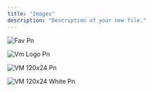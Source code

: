 ```yaml
---
title: "Images"
description: "Description of your new file."
---
```


![Fav Pn](/logo/fav.png)

![Vm Logo Pn](/logo/Vm_logo.png)

![VM 120x24 Pn](/logo/VM_120x24.png)

![VM 120x24 White Pn](/logo/VM_120x24_white.png)